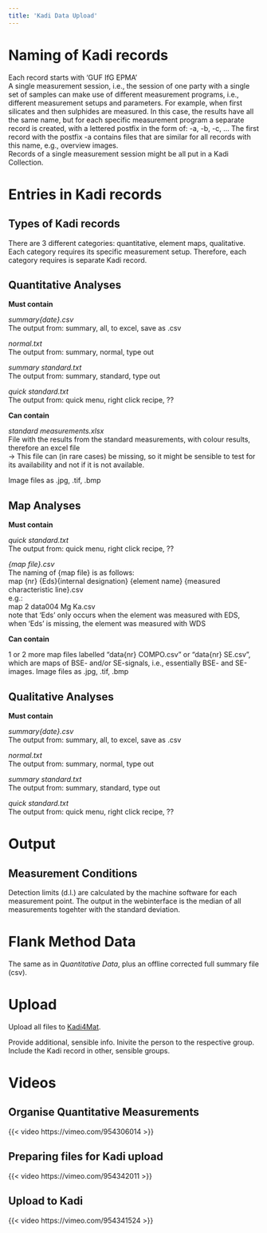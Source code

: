 ```yaml
---
title: 'Kadi Data Upload'
---
```


# Naming of Kadi records  

Each record starts with 'GUF IfG EPMA'  
A single measurement session, i.e., the session of one party with a single set of samples can make use of different measurement programs, i.e., different measurement setups and parameters. For example, when first silicates and then sulphides are measured. In this case, the results have all the same name, but for each specific measurement program a separate record is created, with a lettered postfix in the form of: -a, -b, -c, ... The first record with the postfix -a contains files that are similar for all records with this name, e.g., overview images.  
Records of a single measurement session might be all put in a Kadi Collection.

# Entries in Kadi records  


## Types of Kadi records
There are 3 different categories: quantitative, element maps, qualitative. Each category requires its specific measurement setup. Therefore, each category requires is separate Kadi record.

## Quantitative Analyses  

**Must contain**  

*summary{date}.csv*  
The output from: summary, all, to excel, save as .csv  
  
*normal.txt*  
The output from: summary, normal, type out  
  
*summary standard.txt*  
The output from: summary, standard, type out  

*quick standard.txt*  
The output from: quick menu, right click recipe, ??  

  
**Can contain**  

*standard measurements.xlsx*  
File with the results from the standard measurements, with colour results, therefore an excel file  
-> This file can (in rare cases) be missing, so it might be sensible to test for its availability and not if it is not available.

Image files as .jpg, .tif, .bmp  


## Map Analyses  

**Must contain**  

*quick standard.txt*  
The output from: quick menu, right click recipe, ??  

*{map file}.csv*  
The naming of {map file} is as follows:  
map {nr} {Eds}{internal designation} {element name} {measured characteristic line}.csv  
e.g.:  
map 2 data004 Mg Ka.csv  
note that 'Eds' only occurs when the element was measured with EDS, when 'Eds' is missing, the element was measured with WDS
  
**Can contain**  

1 or 2 more map files labelled "data{nr} COMPO.csv" or "data{nr} SE.csv", which are maps of BSE- and/or SE-signals, i.e., essentially BSE- and SE-images.
Image files as .jpg, .tif, .bmp  


## Qualitative Analyses  

**Must contain**  

*summary{date}.csv*  
The output from: summary, all, to excel, save as .csv  
  
*normal.txt*  
The output from: summary, normal, type out  
  
*summary standard.txt*  
The output from: summary, standard, type out  

*quick standard.txt*  
The output from: quick menu, right click recipe, ??  


# Output

## Measurement Conditions
Detection limits (d.l.) are calculated by the machine software for each measurement point. The output in the webinterface is the median of all measurements togehter with the standard deviation.



# Flank Method Data
The same as in *Quantitative Data*, plus an offline corrected full summary file (csv).


# Upload
Upload all files to [Kadi4Mat](https://kadi4mat.iam-cms.kit.edu/login).

Provide additional, sensible info. Inivite the person to the respective group. Include the Kadi record in other, sensible groups.


# Videos

## Organise Quantitative Measurements
{{< video https://vimeo.com/954306014 >}}

## Preparing files for Kadi upload
{{< video https://vimeo.com/954342011 >}}

##  Upload to Kadi
{{< video https://vimeo.com/954341524 >}}


<!-- # Definitions & Naming Conventions
## Campaign
A measurement sessions We call a measurement session What is a campaign, i.e., what files are part of a campaign?

What if one campaign uses different measurement parameters/programs?

store everything in one place

Each campaign becomes a sensible name, that is then also the record name on Kadi.
On Kadi, things are called 'record'.

## Kadi record PID naming
E.g.: guf-ifg-epma-NAME-NUMBER\
or:  guf-ifg-epma-NUMBER-NAME\
This should be documented together with the Kadi PID in an Excel file? Or could that be retrieved automatically?

A campaign is the same as a record, i.e., it beocmes a record once it is uploaded to Kadi

## Subsequent Naming
A number of files need to be produced and/or uploaded to Kadi. The file names in italic are mandator names, that need to be used exactly as given when these are uploaded to Kadi. The data processing web-interface requires exactly these names to work properly.

## Work-Flow Block Chart
xxx -->